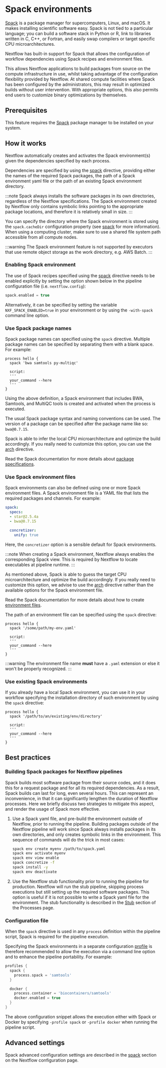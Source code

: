 
# Spack environments

<AddedInVersion version="23.02.0-edge" />

[Spack](https://spack.io/) is a package manager for supercomputers, Linux, and macOS. It makes installing scientific software easy. Spack is not tied to a particular language; you can build a software stack in Python or R, link to libraries written in C, C++, or Fortran, and easily swap compilers or target specific CPU microarchitectures.

Nextflow has built-in support for Spack that allows the configuration of workflow dependencies using Spack recipes and environment files.

This allows Nextflow applications to build packages from source on the compute infrastructure in use, whilst taking advantage of the configuration flexibility provided by Nextflow. At shared compute facilities where Spack has been configured by the administrators, this may result in optimized builds without user intervention. With appropriate options, this also permits end users to customize binary optimizations by themselves.

## Prerequisites

This feature requires the [Spack](https://spack.io) package manager to be installed on your system.

## How it works

Nextflow automatically creates and activates the Spack environment(s) given the dependencies specified by each process.

Dependencies are specified by using the [spack][process-spack] directive, providing either the names of the required Spack packages, the path of a Spack environment yaml file or the path of an existing Spack environment directory.

:::note
Spack always installs the software packages in its own directories, regardless of the Nextflow specifications. The Spack environment created by Nextflow only contains symbolic links pointing to the appropriate package locations, and therefore it is relatively small in size.
:::

You can specify the directory where the Spack environment is stored using the `spack.cacheDir` configuration property (see [spack][config-spack] for more information). When using a computing cluster, make sure to use a shared file system path accessible from all compute nodes.

:::warning
The Spack environment feature is not supported by executors that use remote object storage as the work directory, e.g. AWS Batch.
:::

### Enabling Spack environment

The use of Spack recipes specified using the [spack][process-spack] directive needs to be enabled explicitly by setting the option shown below in the pipeline configuration file (i.e. `nextflow.config`):

```groovy
spack.enabled = true
```

Alternatively, it can be specified by setting the variable `NXF_SPACK_ENABLED=true` in your environment or by using the `-with-spack` command line option.

### Use Spack package names

Spack package names can specified using the `spack` directive. Multiple package names can be specified by separating them with a blank space. For example:

```nextflow
process hello {
  spack 'bwa samtools py-multiqc'

  script:
  '''
  your_command --here
  '''
}
```

Using the above definition, a Spack environment that includes BWA, Samtools, and MultiQC tools is created and activated when the process is executed.

The usual Spack package syntax and naming conventions can be used. The version of a package can be specified after the package name like so: `bwa@0.7.15`.

Spack is able to infer the local CPU microarchitecture and optimize the build accordingly. If you really need to customize this option, you can use the [arch][process-arch] directive.

Read the Spack documentation for more details about [package specifications](https://spack.readthedocs.io/en/latest/basic_usage.html#specs-dependencies).

### Use Spack environment files

Spack environments can also be defined using one or more Spack environment files. A Spack environment file is a YAML file that lists the required packages and channels. For example:

```yaml
spack:
  specs:
  - star@2.5.4a
  - bwa@0.7.15

  concretizer:
    unify: true
```

Here, the `concretizer` option is a sensible default for Spack environments.

:::note
When creating a Spack environment, Nextflow always enables the corresponding Spack view. This is required by Nextflow to locate executables at pipeline runtime.
:::

As mentioned above, Spack is able to guess the target CPU microarchitecture and optimize the build accordingly. If you really need to customize this option, we advise to use the [arch][process-arch] directive rather than the available options for the Spack environment file.

Read the Spack documentation for more details about how to create [environment files](https://spack.readthedocs.io/en/latest/environments.html).

The path of an environment file can be specified using the `spack` directive:

```nextflow
process hello {
  spack '/some/path/my-env.yaml'

  script:
  '''
  your_command --here
  '''
}
```

:::warning
The environment file name **must** have a `.yaml` extension or else it won't be properly recognized.
:::

### Use existing Spack environments

If you already have a local Spack environment, you can use it in your workflow specifying the installation directory of such environment by using the `spack` directive:

```nextflow
process hello {
  spack '/path/to/an/existing/env/directory'

  script:
  '''
  your_command --here
  '''
}
```

## Best practices

### Building Spack packages for Nextflow pipelines

Spack builds most software package from their source codes, and it does this for a request package and for all its required dependencies. As a result, Spack builds can last for long, even several hours. This can represent an inconvenience, in that it can significantly lengthen the duration of Nextflow processes. Here we briefly discuss two strategies to mitigate this aspect, and render the usage of Spack more effective.

1. Use a Spack yaml file, and pre-build the environment outside of Nextflow, prior to running the pipeline.
   Building packages outside of the Nextflow pipeline will work since Spack always installs packages in its own directories,
   and only creates symbolic links in the environment. This sequence of commands will do the trick in most cases:

   ```bash
   spack env create myenv /path/to/spack.yaml
   spack env activate myenv
   spack env view enable
   spack concretize -f
   spack install -y
   spack env deactivate
   ```

2. Use the Nextflow stub functionality prior to running the pipeline for production.
   Nextflow will run the stub pipeline, skipping process executions but still setting up the required software packages.
   This option is useful if it is not possible to write a Spack yaml file for the environment.
   The stub functionality is described in the [Stub][process-stub] section of the Processes page.

### Configuration file

When the `spack` directive is used in any `process` definition within the pipeline script, Spack is required for the pipeline execution.

Specifying the Spack environments in a separate configuration [profile][config-profiles] is therefore
recommended to allow the execution via a command line option and to enhance the pipeline portability. For example:

```groovy
profiles {
  spack {
    process.spack = 'samtools'
  }

  docker {
    process.container = 'biocontainers/samtools'
    docker.enabled = true
  }
}
```

The above configuration snippet allows the execution either with Spack or Docker by specifying `-profile spack` or
`-profile docker` when running the pipeline script.

## Advanced settings

Spack advanced configuration settings are described in the [spack][config-spack] section on the Nextflow configuration page.

[config-profiles]: /nextflow_docs/nextflow_repo/docs/config.mdx#config-profiles
[config-spack]: /nextflow_docs/nextflow_repo/docs/reference/config.mdx#spack
[process-arch]: /nextflow_docs/nextflow_repo/docs/reference/process.mdx#arch
[process-spack]: /nextflow_docs/nextflow_repo/docs/reference/process.mdx#spack
[process-stub]: /nextflow_docs/nextflow_repo/docs/process.mdx#stub
